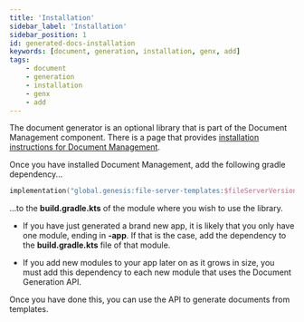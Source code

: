 ```yaml
---
title: 'Installation'
sidebar_label: 'Installation'
sidebar_position: 1
id: generated-docs-installation
keywords: [document, generation, installation, genx, add]
tags:
    - document
    - generation
    - installation
    - genx
    - add
---
```


The document generator is an optional library that is part of the Document Management component. There is a page that provides [installation instructions for Document Management](../../../components/doc-management/doc-management-installation/).

Once you have installed Document Management, add the following gradle dependency...

```kotlin
implementation("global.genesis:file-server-templates:$fileServerVersion")
```

...to the **build.gradle.kts** of the module where you wish to use the library. 

- If you have just generated a brand new app, it is likely that you only have one module, ending in **-app**.
If that is the case, add the dependency to the **build.gradle.kts** file of that module. 

- If you add new modules to your app later on as it grows in size, you must add this dependency to each new module that uses the Document Generation API.

Once you have done this, you can use the API to generate documents from templates.
